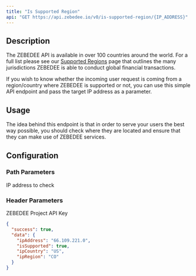 ```yaml
---
title: "Is Supported Region"
api: "GET https://api.zebedee.io/v0/is-supported-region/{IP_ADDRESS}"
---
```


## Description

The ZEBEDEE API is available in over 100 countries around the world. For a full list please see our [Supported Regions](https://zebedee.io/countries) page that outlines the many jurisdictions ZEBEDEE is able to conduct global financial transactions.

If you wish to know whether the incoming user request is coming from a region/country where ZEBEDEE is supported or not, you can use this simple API endpoint and pass the target IP address as a parameter.

## Usage

The idea behind this endpoint is that in order to serve your users the best way possible, you should check where they are located and ensure that they can make use of ZEBEDEE services.

## Configuration

### Path Parameters

<ParamField required path="IP_ADDRESS" type="string">
  IP address to check
</ParamField>

### Header Parameters

<ParamField required header="apikey" type="string">
  ZEBEDEE Project API Key
</ParamField>

<CodeGroup />

<ResponseExample>

```json Response
{
  "success": true,
  "data": {
    "ipAddress": "66.109.221.0",
    "isSupported": true,
    "ipCountry": "US",
    "ipRegion": "CO"
  }
}
```

</ResponseExample>
